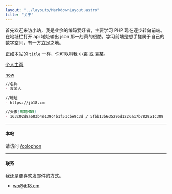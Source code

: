 ```yaml
---
layout: "../layouts/MarkdownLayout.astro"
title: "关于"
---
```


首先欢迎来访小站，我是业余的编码爱好者，主要学习 PHP 现在逐步转向前端。在地址栏打开 api 地址输出 json 那一刻真的很酷。学习前端是想手搓属于自己的数字空间，有一方立足之地。

正如本站的 `title` 一样，你可以叫我 小袁 或 袁某。

[个人主页](https://wo.jb18.cm)

[now](/now)

``` md
//名称
- 袁某人

//地址
- https://jb18.cm

//头像[邮箱MD5]
- 163c02d8a683b4e139c4b1f53cbe9c3d / 5fbb13b635295d1226a17b782951c309
```

---

#### 本站

请访问  [/colophon](/colophon)

---

#### 联系

我还是更喜欢发邮件的方式。

- [wo@jb18.cm](mailto:wo@jb18.cm)


